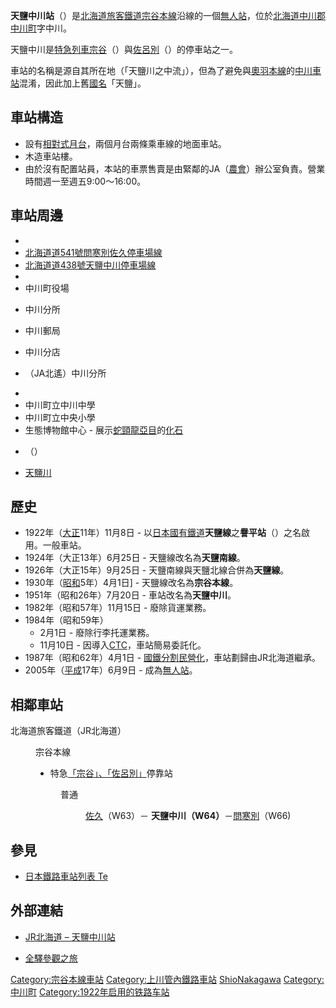 {{noteTA
|T=zh-tw:天鹽中川車站;zh-hk:天鹽中川站;zh-cn:天盐中川站;
|1=zh-tw:天鹽中川車站;zh-hk:天鹽中川站;zh-cn:天盐中川站;
|2=zh-tw:佐久車站;zh-hk:佐久站;zh-cn:佐久站;
|3=zh-tw:歌內車站;zh-hk:歌內站;zh-cn:歌內站;
|4=zh-tw:中川車站;zh-hk:中川站;zh-cn:中川站;
}}

{{日本車站資訊
|公司色 = #2cb431
|文字色 = 
|站名 = 天鹽中川站
|圖片 = Teshio-Nakagawa Station 20170811.jpg
|pxl = 250px
|圖片說明 = 天鹽中川站（攝於2017年8月）
|日文原名 = 天塩中川
|平假名 = てしおなかがわ
|羅馬拼音 = Teshio-Nakagawa
|副站名 = 
|前一站 = W63 [[佐久站|佐久]]
|前一站距離 = 8.3
|後一站距離 = 13.9
|後一站 = [[問寒別站|問寒別]] W66
|電報略號 = テナ<br/>ホヒ（車站改名前）
|車站編號 = {{車站編號c|brown|W64}}
|停站路線數 = 
|所屬公司 = [[File:JR_logo_(hokkaido).svg|23px]][[北海道旅客鐵道|北海道旅客鐵道]]（JR北海道）
|所屬路線 = {{Color|#954a35|■}}[[宗谷本線|宗谷本線]]
|距離 = 161.9
|起點站 = [[旭川站|旭川]]
|所在地 = [[北海道|北海道]][[中川郡_(上川綜合振興局)|中川郡]][[中川町|中川町]]字中川
|車站構造 = 地面車站
|月台配置 = 2面2線
|啟用年月日 = 1922年（[[大正|大正]]11年）11月8日
|廢站年月日 = 
|乘客人數 = 
|上下車人次 = 174
|統計年度 = 1992
|轉車 = 
|備註 = 無人車站
|全寬備註 = 
}}

'''天鹽中川站'''（{{jpn|j=天塩中川駅|hg=てしおなかがわえき|rm=Teshio-nakagawa eki|f=y}}）是[[北海道旅客鐵道|北海道旅客鐵道]][[宗谷本線|宗谷本線]]沿線的一個[[無人站|無人站]]，位於[[北海道|北海道]][[中川郡_(上川綜合振興局)|中川郡]][[中川町|中川町]]字中川。

天鹽中川是[[特急列車|特急列車]][[宗谷號列車|宗谷]]（{{lang|ja|宗谷}}）與[[宗谷號列車|佐呂別]]（{{lang|ja|サロベツ}}）的停車站之一。

車站的名稱是源自其所在地（「天鹽川之中流」），但為了避免與[[奧羽本線|奧羽本線]]的[[中川車站_(山形縣)|中川車站]]混淆，因此加上舊[[令制國|國名]]「天鹽」。

==車站構造==
*設有[[相對式月台|相對式月台]]，兩個月台兩條乘車線的地面車站。
*木造車站樓。
*由於沒有配置站員，本站的車票售賣是由緊鄰的JA（[[農會|農會]]）辦公室負責。營業時間週一至週五9:00～16:00。

==車站周邊==
*{{Link-ja|國道40號|国道40号}}
*[[北海道道541號問寒別佐久停車場線|北海道道541號問寒別佐久停車場線]]
*[[北海道道438號天鹽中川停車場線|北海道道438號天鹽中川停車場線]]
*{{Link-ja|中川路邊站|道の駅なかがわ}}
*中川町役場
*{{Link-ja|美深警署|美深警察署}}中川分所
*中川郵局
*{{Link-ja|北星信用金庫|北星信用金庫}}中川分店
*{{Link-ja|北遙農業協同組合|北はるか農業協同組合}}（JA北遙）中川分所
*{{Link-ja|北海道中川商業高等學校|北海道中川商業高等学校}}
*中川町立中川中學
*中川町立中央小學
*生態博物館中心 - 展示[[蛇頸龍亞目|蛇頸龍亞目]]的[[化石|化石]]
*{{Link-ja|本比良溫泉|ぽんぴら温泉}}（{{lang|ja|ぽんぴら温泉}}）
*[[天鹽川|天鹽川]]

==歷史==
*1922年（[[大正|大正]]11年）11月8日 - 以[[日本國有鐵道|日本國有鐵道]]'''天鹽線'''之'''譽平站'''（{{lang|ja|ぽんぴらえき}}）之名啟用。一般車站。
*1924年（大正13年）6月25日 - 天鹽線改名為'''天鹽南線'''。
*1926年（大正15年）9月25日 - 天鹽南線與天鹽北線合併為'''天鹽線'''。
*1930年（[[昭和|昭和]]5年）4月1日] - 天鹽線改名為'''宗谷本線'''。
*1951年（昭和26年）7月20日 - 車站改名為'''天鹽中川'''。
*1982年（昭和57年）11月15日 - 廢除貨運業務。
*1984年（昭和59年）
**2月1日 - 廢除行李托運業務。
**11月10日 - 因導入[[調度集中系統|CTC]]，車站簡易委託化。
*1987年（昭和62年）4月1日 - [[國鐵分割民營化|國鐵分割民營化]]，車站劃歸由JR北海道繼承。
*2005年（[[平成|平成]]17年）6月9日 - 成為[[無人站|無人站]]。

==相鄰車站==
; 北海道旅客鐵道（JR北海道）
: {{Color|#954a35|■}}宗谷本線
:* 特急[[宗谷號列車|「宗谷」、「佐呂別」]]停靠站
:: 普通
::: [[佐久站|佐久]]（W63）－ '''天鹽中川（W64）'''－[[問寒別站|問寒別]]（W66)
:

== 參見 ==
* [[日本鐵路車站列表_Te|日本鐵路車站列表 Te]]

== 外部連結 ==
* {{ja}}[http://www.jrhokkaido.co.jp/network/station/station.html#4495 JR北海道 – 天鹽中川站]{{Wayback|url=http://www.jrhokkaido.co.jp/network/station/station.html#4495 |date=20190202042725 }}
* {{ja}}[http://www.tsuchibuta.com/jr-hokkaido/souyaline/38teshionakagawa/38teshionakagawa.htm 全驛參觀之旅]{{Wayback|url=http://www.tsuchibuta.com/jr-hokkaido/souyaline/38teshionakagawa/38teshionakagawa.htm |date=20130429003621 }}

{{宗谷本線}}

{{DEFAULTSORT:Teshio-Nakagawa}}
[[Category:宗谷本線車站|Category:宗谷本線車站]]
[[Category:上川管內鐵路車站|Category:上川管內鐵路車站]]
[[Category:日本鐵路車站_Te|ShioNakagawa]]
[[Category:中川町|Category:中川町]]
[[Category:1922年启用的铁路车站|Category:1922年启用的铁路车站]]